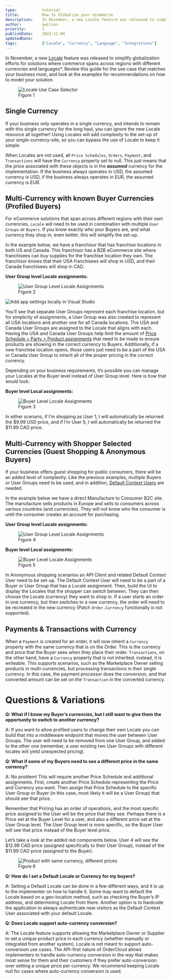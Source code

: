 ```yaml
---
type:           tutorial
title:          How to Globalize your eCommerce
description:    In November, a new Locale feature was released to simplify globalization efforts for solutions where commerce spans across regions with different currencies and languages. Review this guide for the use case that matches your business most, and look at the examples for recommendations on how to model your solution.
author:         awilson
priority:       1
publishDate:    2021-11-04
updatedDate:    
tags:           ["Locale", "Currency", "Language", "Integrations"]
---
```


In November, a new [Locale](https://ordercloud.io/knowledge-base/globalization-multicurrency-multilanguage) feature was released to simplify globalization efforts for solutions where commerce spans across regions with different currencies and languages*. Review this guide for the use case that matches your business most, and look at the examples for recommendations on how to model your solution.

<figure class="blog-figure">
<img src="/images/knowledge-base/inline/locale-use-guide/locale_1.jpg" alt="Locale Use Case Selector"/>
<figcaption>Figure 1</figcaption>
</figure>


## Single Currency

If your business only operates in a single currency, and intends to remain with this single currency for the long haul, you can ignore the new Locale resource all together! Using Locales will add complexity to the set-up of your single-currency-site, so you can bypass the use of Locale to keep it simple.

When Locales are not used, all `Price Schedules`, `Orders`, `Payment`, and `Transactions` will have the `Currency` property set to null. This just means that the price associated with these objects is in the ***assumed*** currency for the implementation. If the business always operates in USD, the assumed currency is USD, if the business always operates in EUR, the assumed currency is EUR.

## Multi-Currency with known Buyer Currencies (Profiled Buyers)

For eCommerce solutions that span across different regions with their own currencies, `Locale` will need to be used in combination with multiple `User Groups` or `Buyers`. If you know exactly who your Buyers are, and what currency they shop in, even better; this will simplify the set-up.

In the example below, we have a franchisor that has franchise locations in both US and Canada. This franchisor has a B2B eCommerce site where franchisees can buy supplies for the franchise location they own. The franchisor knows that their USA franchisees will shop in USD, and their Canada franchisees will shop in CAD.

**User Group level Locale assignments:**
<figure class="blog-figure">
<img src="/images/knowledge-base/inline/locale-use-guide/locale_2.jpg" alt="User Group Level Locale Assignments"/>
<figcaption>Figure 2</figcaption>
</figure>
<img src="/images/knowledge-base/inline/start-dotnet-middleware-from-scratch/local_debug_profile.png" alt="Add app settings locally in Visual Studio"/>

You’ll see that separate User Groups represent each franchise location, but for simplicity of assignments, a User Group was also created to represent all USA locations and another one for all Canada locations. The USA and Canada User Groups are assigned to the Locale that aligns with each. Having the USA and Canada User Groups help limit the amount of [Price Schedule > Party > Product assignments](https://ordercloud.io/api-reference/product-catalogs/products/save-assignment) that need to be made to ensure products are showing in the correct currency to Buyers. Additionally, if a new franchise location opens, those users just need to be a part of the USA or Canada User Group to inherit all of the proper pricing in the correct currency.

Depending on your business requirements, it’s possible you can manage your Locales at the Buyer level instead of User Group level. Here is how that would look:

**Buyer level Local assignments:**
<figure class="blog-figure">
<img src="/images/knowledge-base/inline/locale-use-guide/locale_3.jpg" alt="Buyer Level Locale Assignments"/>
<figcaption>Figure 3</figcaption>
</figure>

In either scenario, if I’m shopping as User 1, I will automatically be returned the $9.99 USD price, and if I’m User 5, I will automatically be returned the $11.99 CAD price.

## Multi-Currency with Shopper Selected Currencies (Guest Shopping & Anonymous Buyers)

If your business offers guest shopping for public consumers, there will be an added level of complexity. Like the previous examples, multiple Buyers or User Groups need to be used, and in addition, [Default Context Users](https://ordercloud.io/knowledge-base/anonymous-shopping) are needed.

In the example below we have a direct Manufacture to Consumer B2C site. The manufacture sells products in Europe and sells to consumers across various countries (and currencies). They will not know who the consumer is until the consumer creates an account for purchasing.

**User Group level Locale assignments:**
<figure class="blog-figure">
<img src="/images/knowledge-base/inline/locale-use-guide/locale_4.jpg" alt="User Group Level Locale Assignments"/>
<figcaption>Figure 4</figcaption>
</figure>

**Buyer level Local assignments:**
<figure class="blog-figure">
<img src="/images/knowledge-base/inline/locale-use-guide/locale_5.jpg" alt="Buyer Level Locale Assignments"/>
<figcaption>Figure 5</figcaption>
</figure>

In Anonymous shopping scenarios an API Client and related Default Context User need to be set-up. The Default Context User will need to be a part of a Buyer or User Group that has a Locale assignment. Then, build the UI to display the Locales that the shopper can switch between. They can then choose the Locale (currency) they want to shop in. If a user starts an order in one currency, but then switches to a new currency, the order will need to be recreated in the new currency (Patch `Order.Currency` functionally is not supported).

## Payments & Transactions with Currency

When a `Payment` is created for an order, it will now inherit a `Currency` property with the same currency that is on the Order. This is the currency and price that the Buyer sees when they place their order. `Transactions`, on the other hand, have a `Currency` property that is not inherited; instead, it is writeable. This supports scenarios, such as the Marketplace Owner selling products in multi-currencies, but processing transactions in their single currency. In this case, the payment processor does the conversion, and that converted amount can be set on the `Transaction` in the converted currency.

# Questions & Variations

**Q: What if I know my Buyer’s currencies, but I still want to give them the opportunity to switch to another currency?**

 A: If you want to allow profiled users to change their own Locale you can build that into a middleware endpoint that moves the user between User Groups. The user will need to be removed from one User Group, and added to the other one (remember, a user existing two User Groups with different locales will yield unexpected pricing).


**Q: What if some of my Buyers need to see a different price in the same currency?**

A: No problem! This will require another Price Schedule and additional assignments. First, create another Price Schedule representing the Price and Currency you want. Then assign that Price Schedule to the specific User Group or Buyer (in this case, most likely it will be a User Group) that should see that price.

Remember that Pricing has an order of operations, and the most specific price assigned to the User will be the price that they see. Perhaps there is a Price set at the Buyer Level for a user, and also a different price set at the User Group level. The User Group level is more specific, so the Buyer User will see that price instead of the Buyer level price.

Let’s take a look at the added red components below. User 4 will see the $12.99 CAD price (assigned specifically to their User Group), instead of the $11.99 CAD price (assigned to the Buyer).
<figure class="blog-figure">
<img src="/images/knowledge-base/inline/locale-use-guide/locale_6.jpg" alt="Product with same currency, different prices"/>
<figcaption>Figure 6</figcaption>
</figure>

**Q: How do I set a Default Locale or Currency for my buyers?**

A: Setting a Default Locale can be done in a few different ways, and it is up to the implementer on how to handle it. Some may want to default the Locale based on a geo-location method, such as checking the Buyer’s IP address, and determining Locale from there. Another option is to hardcode the application to always authenticate new visitors as the Default Context User associated with your default Locale.

**Q: Does Locale support auto-currency conversion?**

A: The Locale feature supports allowing the Marketplace Owner or Supplier to set a unique product price in each currency (whether manually or integrated from another system). Locale is not meant to support auto-conversion use cases. The API-first nature of OrderCloud allows implementers to handle auto-currency conversion in the way that makes most sense for them and their customers if they prefer auto-conversion over setting a unique price per currency. We recommend keeping Locale null for cases where auto-currency conversion is used.
